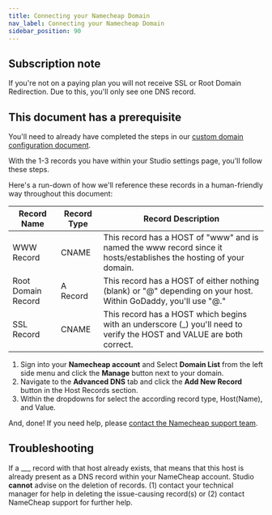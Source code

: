 ```yaml
---
title: Connecting your Namecheap Domain
nav_label: Connecting your Namecheap Domain
sidebar_position: 90
---
```


## Subscription note

If you're not on a paying plan you will not receive SSL or Root Domain Redirection. Due to this, you'll only see one DNS
record.

## This document has a prerequisite

You'll need to already have completed the steps in
our [custom domain configuration document](/docs/studio/Settings/Domain-Management/Setting-up-your-Custom-Domain).

With the 1-3 records you have within your Studio settings page, you'll follow these steps.

Here's a run-down of how we'll reference these records in a human-friendly way throughout this document:

| Record Name        | Record Type | Record Description                                                                                                     |
|--------------------|-------------|------------------------------------------------------------------------------------------------------------------------|
| WWW Record         | CNAME       | This record has a HOST of "www" and is named the www record since it hosts/establishes the hosting of your domain.     |
| Root Domain Record | A Record    | This record has a HOST of either nothing (blank) or "@" depending on your host. Within GoDaddy, you'll use "@."        |
| SSL Record         | CNAME       | This record has a HOST which begins with an underscore (\_) you'll need to verify the HOST and VALUE are both correct. |

1. Sign into your **Namecheap account** and Select **Domain List** from the left side menu and click the **Manage** button next to your domain.
2. Navigate to the **Advanced DNS** tab and click the **Add New Record** button in the Host Records section.
3. Within the dropdowns for select the according record type, Host(Name), and Value.

And, done! If you need help,
please [contact the Namecheap support team](https://www.namecheap.com/help-center/live-chat/?loc).

## Troubleshooting

If a \_\_\_ record with that host already exists, that means that this host is already present as a DNS record within
your NameCheap account. Studio **cannot** advise on the deletion of records. (1) contact your technical manager for
help in deleting the issue-causing record(s) or (2) contact NameCheap support for further help.


